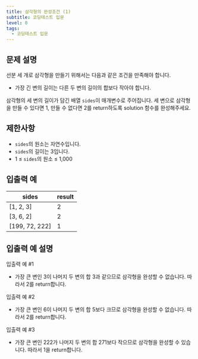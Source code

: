 ```yaml
---
title: 삼각형의 완성조건 (1)
subtitle: 코딩테스트 입문
level: 0
tags:
  - 코딩테스트 입문
---
```


## 문제 설명

선분 세 개로 삼각형을 만들기 위해서는 다음과 같은 조건을 만족해야 합니다.

- 가장 긴 변의 길이는 다른 두 변의 길이의 합보다 작아야 합니다.

삼각형의 세 변의 길이가 담긴 배열 `sides`이 매개변수로 주어집니다. 세 변으로 삼각형을 만들 수 있다면 1, 만들 수 없다면 2를 return하도록 solution 함수를 완성해주세요.

## 제한사항

- `sides`의 원소는 자연수입니다.
- `sides`의 길이는 3입니다.
- 1 ≤ `sides`의 원소 ≤ 1,000

## 입출력 예

| sides            | result |
| ---------------- | ------ |
| \[1, 2, 3\]      | 2      |
| \[3, 6, 2\]      | 2      |
| \[199, 72, 222\] | 1      |

## 입출력 예 설명

입출력 예 #1

- 가장 큰 변인 3이 나머지 두 변의 합 3과 같으므로 삼각형을 완성할 수 없습니다. 따라서 2를 return합니다.

입출력 예 #2

- 가장 큰 변인 6이 나머지 두 변의 합 5보다 크므로 삼각형을 완성할 수 없습니다. 따라서 2를 return합니다.

입출력 예 #3

- 가장 큰 변인 222가 나머지 두 변의 합 271보다 작으므로 삼각형을 완성할 수 있습니다. 따라서 1을 return합니다.
